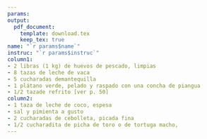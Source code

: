 ```yaml
---
params:
output:
  pdf_document:
    template: download.tex
    keep_tex: true
name: "`r params$name`"
instruc: "`r params$instruc`"
column1:
- 2 libras (1 kg) de huevos de pescado, limpias
- 8 tazas de leche de vaca
- 5 cucharadas demantequilla
- 1 plátano verde, pelado y ras­pado con una concha de piangua
- 1/2 tazade refrito [ver p. 50]
column2:
- 1 taza de leche de coco, espesa
- sal y pimienta a gusto
- 2 cu­charadas de cebolleta, picada fina
- 1/2 cucharadita de picha de toro o de tortuga macho,
---
```

